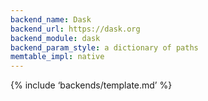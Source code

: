 ```yaml
---
backend_name: Dask
backend_url: https://dask.org
backend_module: dask
backend_param_style: a dictionary of paths
memtable_impl: native
---
```


{% include 'backends/template.md' %}
